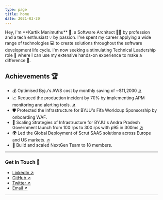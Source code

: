 ```yaml
---
type: page
title: home
date: 2021-03-20
---
```



<ProfileCard imageUrl={personalization.profilePicPublicPath}>
  Hey, I'm **Kartik Manimuthu** 👋, a Software Architect 👨‍💻 by profession and a
  tech enthusiast 💡 by passion. I've spent my career applying a wide range of
  technologies 💻 to create solutions throughout the software development life
  cycle. I'm now seeking a stimulating Technical Leadership role 🚀 where I can
  use my extensive hands-on experience to make a difference 🌟.
</ProfileCard>

## Achievements 🏆

- 💰 Optimised Byju's AWS cost by monthly saving of ~$11,2000 [↗](https://aws.amazon.com/solutions/case-studies/byjus-case-study)
- 📈 Reduced the production incident by 70% by implementing APM monitoring and alerting tools. [↗](https://coralogix.com/case-studies/byjus/)
- 🛡️ Protected the Infrastructure for BYJU's Fifa Worldcup Sponsorship by onboarding WAF.
- 🚀 Scaling Strategies of Infrastructure for BYJU's Andra Pradesh Government launch from 100 rps to 300 rps with p95 in 300ms [↗](https://indiaeducationdiary.in/byjus-launches-one-of-its-largest-not-for-profit-initiatives-with-andhra-pradesh-government-impacting-31-lakh-students-and-2-lakh-teachers)
- 🌍 Led the Global Deployment of Scrut SAAS solutions across Europe and US markets. [↗](https://www.business-standard.com/article/companies/scrut-raises-3-mn-in-seed-funding-led-by-lightspeed-endiya-partners-122020300774_1.html)
- 👥 Build and scaled NextGen Team to 18 members.

---

### Get in Touch 🤝

- [LinkedIn ↗](https://www.linkedin.com/in/kartik-manimuthu)
- [GitHub ↗](https://github.com/kartikmanimuthu)
- [Twitter ↗](https://twitter.com/karthikmani345)
- [Email ↗](mailto:Karthikmani345@gmail.com)

---
